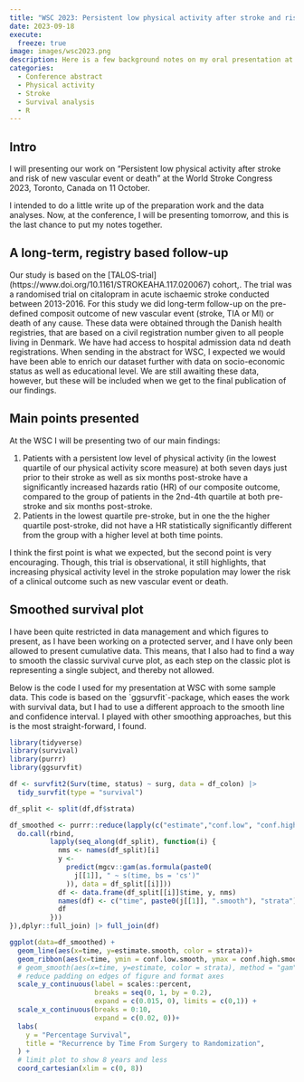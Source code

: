 ```yaml
---
title: "WSC 2023: Persistent low physical activity after stroke and risk of new vascular event or death"
date: 2023-09-18
execute: 
  freeze: true
image: images/wsc2023.png
description: Here is a few background notes on my oral presentation at the World Stroke Congress 2023. 
categories:
  - Conference abstract
  - Physical activity
  - Stroke
  - Survival analysis
  - R
---
```


## Intro

I will presenting our work on "Persistent low physical activity after stroke and risk of new vascular event or death" at the World Stroke Congress 2023, Toronto, Canada on 11 October.

I intended to do a little write up of the preparation work and the data analyses. Now, at the conference, I will be presenting tomorrow, and this is the last chance to put my notes together.

## A long-term, registry based follow-up

Our study is based on the \[TALOS-trial\](https://www.doi.org/10.1161/STROKEAHA.117.020067) cohort,. The trial was a randomised trial on citalopram in acute ischaemic stroke conducted between 2013-2016. For this study we did long-term follow-up on the pre-defined composit outcome of new vascular event (stroke, TIA or MI) or death of any cause. These data were obtained through the Danish health registries, that are based on a civil registration number given to all people living in Denmark. We have had access to hospital admission data nd death registrations. When sending in the abstract for WSC, I expected we would have been able to enrich our dataset further with data on socio-economic status as well as educational level. We are still awaiting these data, however, but these will be included when we get to the final publication of our findings.

## Main points presented

At the WSC I will be presenting two of our main findings:

1.  Patients with a persistent low level of physical activity (in the lowest quartile of our physical activity score measure) at both seven days just prior to their stroke as well as six months post-stroke have a significantly increased hazards ratio (HR) of our composite outcome, compared to the group of patients in the 2nd-4th quartile at both pre-stroke and six months post-stroke.
2.  Patients in the lowest quartile pre-stroke, but in one the the higher quartile post-stroke, did not have a HR statistically significantly different from the group with a higher level at both time points.

I think the first point is what we expected, but the second point is very encouraging. Though, this trial is observational, it still highlights, that increasing physical activity level in the stroke population may lower the risk of a clinical outcome such as new vascular event or death.

## Smoothed survival plot

I have been quite restricted in data management and which figures to present, as I have been working on a protected server, and I have only been allowed to present cumulative data. This means, that I also had to find a way to smooth the classic survival curve plot, as each step on the classic plot is representing a single subject, and thereby not allowed.

Below is the code I used for my presentation at WSC with some sample data. This code is based on the \`ggsurvfit\`-package, which eases the work with survival data, but I had to use a different approach to the smooth line and confidence interval. I played with other smoothing approaches, but this is the most straight-forward, I found.

```r
library(tidyverse)
library(survival)
library(purrr)
library(ggsurvfit)

df <- survfit2(Surv(time, status) ~ surg, data = df_colon) |> 
  tidy_survfit(type = "survival")

df_split <- split(df,df$strata)

df_smoothed <- purrr::reduce(lapply(c("estimate","conf.low", "conf.high"), function(j) {
  do.call(rbind,
          lapply(seq_along(df_split), function(i) {
            nms <- names(df_split)[i]
            y <-
              predict(mgcv::gam(as.formula(paste0(
                j[[1]], " ~ s(time, bs = 'cs')"
              )), data = df_split[[i]]))
            df <- data.frame(df_split[[i]]$time, y, nms)
            names(df) <- c("time", paste0(j[[1]], ".smooth"), "strata")
            df
          }))
}),dplyr::full_join) |> full_join(df)

ggplot(data=df_smoothed) +
  geom_line(aes(x=time, y=estimate.smooth, color = strata))+
  geom_ribbon(aes(x=time, ymin = conf.low.smooth, ymax = conf.high.smooth, fill = strata), alpha = 0.50) +
  # geom_smooth(aes(x=time, y=estimate, color = strata), method = "gam", formula = y ~ s(x, bs = "cs")) +
  # reduce padding on edges of figure and format axes
  scale_y_continuous(label = scales::percent, 
                     breaks = seq(0, 1, by = 0.2),
                     expand = c(0.015, 0), limits = c(0,1)) +
  scale_x_continuous(breaks = 0:10, 
                     expand = c(0.02, 0))+
  labs(
    y = "Percentage Survival",
    title = "Recurrence by Time From Surgery to Randomization",
  ) +
  # limit plot to show 8 years and less
  coord_cartesian(xlim = c(0, 8))
```
